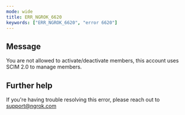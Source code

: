 ```yaml
---
mode: wide
title: ERR_NGROK_6620
keywords: ["ERR_NGROK_6620", "error 6620"]
---
```


## Message

You are not allowed to activate/deactivate members, this account uses SCIM 2.0 to manage members.

## Further help

If you're having trouble resolving this error, please reach out to [support@ngrok.com](mailto:support@ngrok.com?subject=Help%20with%20ERR_NGROK_6620)
